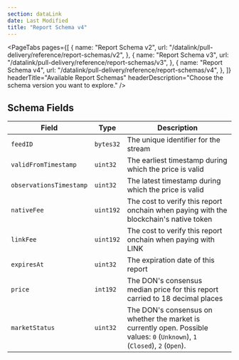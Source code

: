 ```yaml
---
section: dataLink
date: Last Modified
title: "Report Schema v4"
---
```



<PageTabs
  pages={[
    {
      name: "Report Schema v2",
      url: "/datalink/pull-delivery/reference/report-schemas/v2",
    },
    {
      name: "Report Schema v3",
      url: "/datalink/pull-delivery/reference/report-schemas/v3",
    },
    {
      name: "Report Schema v4",
      url: "/datalink/pull-delivery/reference/report-schemas/v4",
    },
  ]}
  headerTitle="Available Report Schemas"
  headerDescription="Choose the schema version you want to explore."
/>

## Schema Fields

| Field                   | Type      | Description                                                                                                                  |
| ----------------------- | --------- | ---------------------------------------------------------------------------------------------------------------------------- |
| `feedID`                | `bytes32` | The unique identifier for the stream                                                                                         |
| `validFromTimestamp`    | `uint32`  | The earliest timestamp during which the price is valid                                                                       |
| `observationsTimestamp` | `uint32`  | The latest timestamp during which the price is valid                                                                         |
| `nativeFee`             | `uint192` | The cost to verify this report onchain when paying with the blockchain's native token                                        |
| `linkFee`               | `uint192` | The cost to verify this report onchain when paying with LINK                                                                 |
| `expiresAt`             | `uint32`  | The expiration date of this report                                                                                           |
| `price`                 | `int192`  | The DON's consensus median price for this report carried to 18 decimal places                                                |
| `marketStatus`          | `uint32`  | The DON's consensus on whether the market is currently open. Possible values: `0` (`Unknown`), `1` (`Closed`), `2` (`Open`). |
